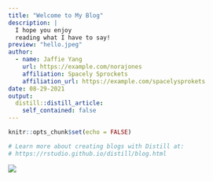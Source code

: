 ```yaml
---
title: "Welcome to My Blog️️"
description: |
  I hope you enjoy 
  reading what I have to say!
preview: "hello.jpeg"
author:
  - name: Jaffie Yang
    url: https://example.com/norajones
    affiliation: Spacely Sprockets
    affiliation_url: https://example.com/spacelysprokets
date: 08-29-2021
output:
  distill::distill_article:
    self_contained: false
---
```


```r
knitr::opts_chunk$set(echo = FALSE)

# Learn more about creating blogs with Distill at:
# https://rstudio.github.io/distill/blog.html

```

![](https://media.giphy.com/media/ZefIoePm93MwXpoYxz/giphy.gif?cid=790b7611a90b02e790aaa372e87ffd4155ade1c4a2ba8c78&rid=giphy.gif&ct=g)